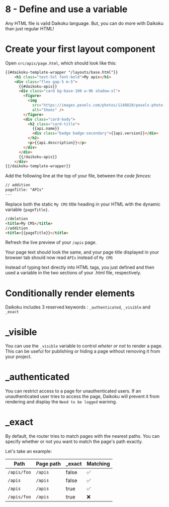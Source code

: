 # 8 - Define and use a variable

Any HTML file is valid Daikoku language. But, you can do more with Daikoku than just regular HTML!

# Create your first layout component

Open `src/apis/page.html`, which should look like this:

```html title="src/apis/page.html"
{{#daikoku-template-wrapper "/layouts/base.html"}}
    <h1 class="text-5xl font-bold">My apis</h1>
    <div class="flex gap-5 m-5">
      {{#daikoku-apis}}
      <div class="card bg-base-100 w-96 shadow-xl">
        <figure>
          <img
            src="https://images.pexels.com/photos/1148820/pexels-photo-1148820.jpeg"
            alt="Shoes" />
        </figure>
        <div class="card-body">
          <h2 class="card-title">
            {{api.name}}
            <div class="badge badge-secondary">{{api.version}}</div>
          </h2>
          <p>{{api.description}}</p>
        </div>
      </div>
      {{/daikoku-apis}}
    </div>
{{/daikoku-template-wrapper}}
```

Add the following line at the top of your file, between the *code fences*:

```html title="src/apis/page.html"
// addition
pageTitle: "APIs"
---
```

Replace both the static `My CMS` title heading in your HTML with the dynamic variable `{pageTitle}`.

```html title="src/layout/base.html"
//deletion
<title>My CMS</title>
//addition
<title>{{pageTitle}}</title>
```

Refresh the live preview of your `/apis` page.

Your page text should look the same, and your page title displayed in your browser tab should now read `APIs` instead of `My CMS`

Instead of typing text directly into HTML tags, you just defined and then used a variable in the two sections of your .html file, respectively.

# Conditionally render elements

Daikoku includes 3 reserved keywords : `_authenticated`, `_visible` and `_exact`

# _visible

You can use the `_visible` variable to control *wheter or not* to render a page. This can be useful for publishing or hiding a page without removing it from your project.

# _authenticated

You can restrict access to a page for unauthenticated users. If an unauthenticated user tries to access the page, Daikoku will prevent it from rendering and display the `Need to be logged` warning.

# _exact

By default, the router tries to match pages with the nearest paths. You can specify whether or not you want to match the page's path exactly.

Let's take an example:

|Path|Page path|_exact|Matching|
|--|--|--|--|
|`/apis/foo`|`/apis`|false|✅
|`/apis`|`/apis`|false|✅
|`/apis`|`/apis`|true|✅
|`/apis/foo`|`/apis`|true|❌